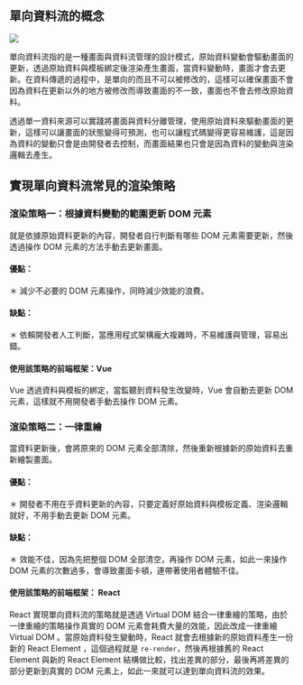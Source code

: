 ## 單向資料流的概念

![](./單向資料流.png)

單向資料流指的是一種畫面與資料流管理的設計模式，原始資料變動會驅動畫面的更新，透過原始資料與模板綁定後渲染產生畫面，當資料變動時，畫面才會去更新。在資料傳遞的過程中，是單向的而且不可以被修改的，這樣可以確保畫面不會因為資料在更新以外的地方被修改而導致畫面的不一致，畫面也不會去修改原始資料。

透過單一資料來源可以實踐將畫面與資料分離管理，使用原始資料來驅動畫面的更新，這樣可以讓畫面的狀態變得可預測，也可以讓程式碼變得更容易維護，這是因為資料的變動只會是由開發者去控制，而畫面結果也只會是因為資料的變動與渲染邏輯去產生。

## 實現單向資料流常見的渲染策略

### 渲染策略一：根據資料變動的範圍更新 DOM 元素

就是依據原始資料更新的內容，開發者自行判斷有哪些 DOM 元素需要更新，然後透過操作 DOM 元素的方法手動去更新畫面。

#### 優點：

＊ 減少不必要的 DOM 元素操作，同時減少效能的浪費。

#### 缺點：

＊ 依賴開發者人工判斷，當應用程式架構龐大複雜時，不易維護與管理，容易出錯。

#### 使用該策略的前端框架：Vue

Vue 透過資料與模板的綁定，當監聽到資料發生改變時，Vue 會自動去更新 DOM 元素，這樣就不用開發者手動去操作 DOM 元素。

### 渲染策略二：一律重繪

當資料更新後，會將原來的 DOM 元素全部清除，然後重新根據新的原始資料去重新繪製畫面。

#### 優點：

＊ 開發者不用在乎資料更新的內容，只要定義好原始資料與模板定義、渲染邏輯就好，不用手動去更新 DOM 元素。

#### 缺點：

＊ 效能不佳，因為先把整個 DOM 全部清空，再操作 DOM 元素，如此一來操作 DOM 元素的次數過多，會導致畫面卡頓，連帶著使用者體驗不佳。

#### 使用該策略的前端框架： React

React 實現單向資料流的策略就是透過 Virtual DOM 結合一律重繪的策略，由於一律重繪的策略操作真實的 DOM 元素會耗費大量的效能，因此改成一律重繪 Virtual DOM 。當原始資料發生變動時，React 就會去根據新的原始資料產生一份新的 React Element ，這個過程就是 `re-render`，然後再根據舊的 React Element 與新的 React Element 結構做比較，找出差異的部分，最後再將差異的部分更新到真實的 DOM 元素上，如此一來就可以達到單向資料流的效果。
